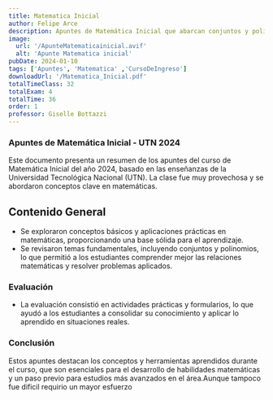 ```yaml
---
title: Matematica Inicial
author: Felipe Arce
description: Apuntes de Matemática Inicial que abarcan conjuntos y polinomios, ofreciendo una experiencia completa para mejorar y consolidar tus conocimientos matemáticos.
image:
  url: '/ApunteMatematicainicial.avif'
  alt: 'Apunte Matematica inicial'
pubDate: 2024-01-10
tags: ['Apuntes', 'Matematica' ,'CursoDeIngreso']
downloadUrl: '/Matematica_Inicial.pdf'
totalTimeClass: 32
totalExam: 4
totalTime: 36
order: 1
professor: Giselle Bottazzi
---
```


### Apuntes de Matemática Inicial - UTN 2024

Este documento presenta un resumen de los apuntes del curso de Matemática Inicial del año 2024, basado en las enseñanzas de la Universidad Tecnológica Nacional (UTN). La clase fue muy provechosa y se abordaron conceptos clave en matemáticas.

## Contenido General

- Se exploraron conceptos básicos y aplicaciones prácticas en matemáticas, proporcionando una base sólida para el aprendizaje.
- Se revisaron temas fundamentales, incluyendo conjuntos y polinomios, lo que permitió a los estudiantes comprender mejor las relaciones matemáticas y resolver problemas aplicados.

### Evaluación

- La evaluación consistió en actividades prácticas y formularios, lo que ayudó a los estudiantes a consolidar su conocimiento y aplicar lo aprendido en situaciones reales.

### Conclusión

Estos apuntes destacan los conceptos y herramientas aprendidos durante el curso, que son esenciales para el desarrollo de habilidades matemáticas y un paso previo para estudios más avanzados en el área.Aunque tampoco fue dificil requirio un mayor esfuerzo